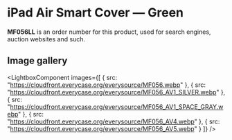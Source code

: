
# iPad Air Smart Cover — Green

<Callout type='info' emoji='👉🏻'>**MF056LL** is an order number for this product, used for search engines, auction websites and such.</Callout>

## Image gallery

<LightboxComponent
    images={[
      {
        src: "https://cloudfront.everycase.org/everysource/MF056.webp"
      },
      {
        src: "https://cloudfront.everycase.org/everysource/MF056_AV1_SILVER.webp"
      },
      {
        src: "https://cloudfront.everycase.org/everysource/MF056_AV1_SPACE_GRAY.webp"
      },
      {
        src: "https://cloudfront.everycase.org/everysource/MF056_AV4.webp"
      },
      {
        src: "https://cloudfront.everycase.org/everysource/MF056_AV5.webp"
      }
    ]}
  />
